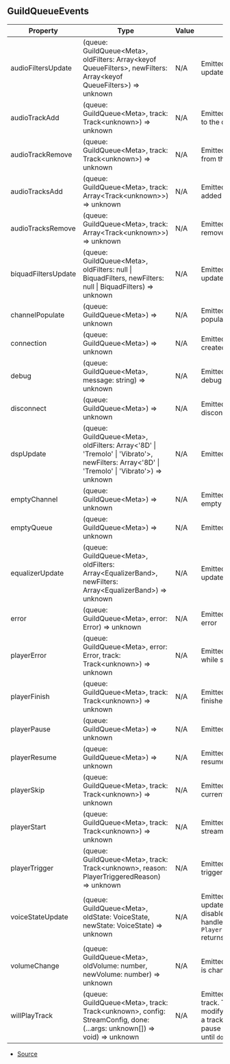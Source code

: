 ## GuildQueueEvents

| Property | Type | Value | Description |
| ----------- | ----------- | ----------- | ----------- |
| audioFiltersUpdate | (queue: GuildQueue\<Meta>, oldFilters: Array\<keyof QueueFilters>, newFilters: Array\<keyof QueueFilters>) => unknown | N/A | Emitted when ffmpeg audio filters is updated |
| audioTrackAdd | (queue: GuildQueue\<Meta>, track: Track\<unknown>) => unknown | N/A | Emitted when audio track is added to the queue |
| audioTrackRemove | (queue: GuildQueue\<Meta>, track: Track\<unknown>) => unknown | N/A | Emitted when audio track is removed from the queue |
| audioTracksAdd | (queue: GuildQueue\<Meta>, track: Array\<Track\<unknown>>) => unknown | N/A | Emitted when audio tracks were added to the queue |
| audioTracksRemove | (queue: GuildQueue\<Meta>, track: Array\<Track\<unknown>>) => unknown | N/A | Emitted when audio tracks are removed from the queue |
| biquadFiltersUpdate | (queue: GuildQueue\<Meta>, oldFilters: null \| BiquadFilters, newFilters: null \| BiquadFilters) => unknown | N/A | Emitted when biquad filters is updated |
| channelPopulate | (queue: GuildQueue\<Meta>) => unknown | N/A | Emitted when a voice channel is populated |
| connection | (queue: GuildQueue\<Meta>) => unknown | N/A | Emitted when a connection is created |
| debug | (queue: GuildQueue\<Meta>, message: string) => unknown | N/A | Emitted when the queue sends a debug info |
| disconnect | (queue: GuildQueue\<Meta>) => unknown | N/A | Emitted when the bot is disconnected from the channel |
| dspUpdate | (queue: GuildQueue\<Meta>, oldFilters: Array\<'8D' \| 'Tremolo' \| 'Vibrato'>, newFilters: Array\<'8D' \| 'Tremolo' \| 'Vibrato'>) => unknown | N/A | Emitted when dsp filters is updated |
| emptyChannel | (queue: GuildQueue\<Meta>) => unknown | N/A | Emitted when the voice channel is empty |
| emptyQueue | (queue: GuildQueue\<Meta>) => unknown | N/A | Emitted when the queue is empty |
| equalizerUpdate | (queue: GuildQueue\<Meta>, oldFilters: Array\<EqualizerBand>, newFilters: Array\<EqualizerBand>) => unknown | N/A | Emitted when equalizer config is updated |
| error | (queue: GuildQueue\<Meta>, error: Error) => unknown | N/A | Emitted when the queue encounters error |
| playerError | (queue: GuildQueue\<Meta>, error: Error, track: Track\<unknown>) => unknown | N/A | Emitted when the audio player errors while streaming audio track |
| playerFinish | (queue: GuildQueue\<Meta>, track: Track\<unknown>) => unknown | N/A | Emitted when the audio player finishes streaming audio track |
| playerPause | (queue: GuildQueue\<Meta>) => unknown | N/A | Emitted when audio player is paused |
| playerResume | (queue: GuildQueue\<Meta>) => unknown | N/A | Emitted when audio player is resumed |
| playerSkip | (queue: GuildQueue\<Meta>, track: Track\<unknown>) => unknown | N/A | Emitted when the audio player skips current track |
| playerStart | (queue: GuildQueue\<Meta>, track: Track\<unknown>) => unknown | N/A | Emitted when the audio player starts streaming audio track |
| playerTrigger | (queue: GuildQueue\<Meta>, track: Track\<unknown>, reason: PlayerTriggeredReason) => unknown | N/A | Emitted when the audio player is triggered |
| voiceStateUpdate | (queue: GuildQueue\<Meta>, oldState: VoiceState, newState: VoiceState) => unknown | N/A | Emitted when the voice state is updated. Consuming this event may disable default voice state update handler if `Player.isVoiceStateHandlerLocked()` returns `false`. |
| volumeChange | (queue: GuildQueue\<Meta>, oldVolume: number, newVolume: number) => unknown | N/A | Emitted when audio player's volume is changed |
| willPlayTrack | (queue: GuildQueue\<Meta>, track: Track\<unknown>, config: StreamConfig, done: (...args: unknown\[]) => void) => unknown | N/A | Emitted before streaming an audio track. This event can be used to modify stream config before playing a track. Listening to this event will pause the execution of audio player until `done()` is invoked. |


- [Source](https://github.com/Androz2091/discord-player/blob/72b264e/packages/discord-player/src/manager/GuildQueue.ts#L170)